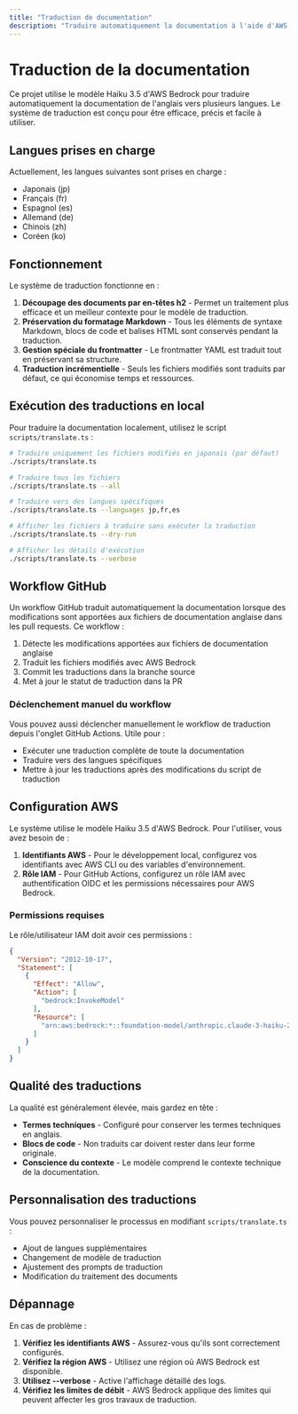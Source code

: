```yaml
---
title: "Traduction de documentation"
description: "Traduire automatiquement la documentation à l'aide d'AWS Bedrock"
---
```




# Traduction de la documentation

Ce projet utilise le modèle Haiku 3.5 d'AWS Bedrock pour traduire automatiquement la documentation de l'anglais vers plusieurs langues. Le système de traduction est conçu pour être efficace, précis et facile à utiliser.

## Langues prises en charge

Actuellement, les langues suivantes sont prises en charge :

- Japonais (jp)  
- Français (fr)  
- Espagnol (es)  
- Allemand (de)  
- Chinois (zh)  
- Coréen (ko)

## Fonctionnement

Le système de traduction fonctionne en :

1. **Découpage des documents par en-têtes h2** - Permet un traitement plus efficace et un meilleur contexte pour le modèle de traduction.
2. **Préservation du formatage Markdown** - Tous les éléments de syntaxe Markdown, blocs de code et balises HTML sont conservés pendant la traduction.
3. **Gestion spéciale du frontmatter** - Le frontmatter YAML est traduit tout en préservant sa structure.
4. **Traduction incrémentielle** - Seuls les fichiers modifiés sont traduits par défaut, ce qui économise temps et ressources.

## Exécution des traductions en local

Pour traduire la documentation localement, utilisez le script `scripts/translate.ts` :

```bash
# Traduire uniquement les fichiers modifiés en japonais (par défaut)
./scripts/translate.ts

# Traduire tous les fichiers
./scripts/translate.ts --all

# Traduire vers des langues spécifiques
./scripts/translate.ts --languages jp,fr,es

# Afficher les fichiers à traduire sans exécuter la traduction
./scripts/translate.ts --dry-run

# Afficher les détails d'exécution
./scripts/translate.ts --verbose
```

## Workflow GitHub

Un workflow GitHub traduit automatiquement la documentation lorsque des modifications sont apportées aux fichiers de documentation anglaise dans les pull requests. Ce workflow :

1. Détecte les modifications apportées aux fichiers de documentation anglaise  
2. Traduit les fichiers modifiés avec AWS Bedrock  
3. Commit les traductions dans la branche source  
4. Met à jour le statut de traduction dans la PR  

### Déclenchement manuel du workflow

Vous pouvez aussi déclencher manuellement le workflow de traduction depuis l'onglet GitHub Actions. Utile pour :

- Exécuter une traduction complète de toute la documentation  
- Traduire vers des langues spécifiques  
- Mettre à jour les traductions après des modifications du script de traduction  

## Configuration AWS

Le système utilise le modèle Haiku 3.5 d'AWS Bedrock. Pour l'utiliser, vous avez besoin de :

1. **Identifiants AWS** - Pour le développement local, configurez vos identifiants avec AWS CLI ou des variables d'environnement.
2. **Rôle IAM** - Pour GitHub Actions, configurez un rôle IAM avec authentification OIDC et les permissions nécessaires pour AWS Bedrock.

### Permissions requises

Le rôle/utilisateur IAM doit avoir ces permissions :

```json
{
  "Version": "2012-10-17",
  "Statement": [
    {
      "Effect": "Allow",
      "Action": [
        "bedrock:InvokeModel"
      ],
      "Resource": [
        "arn:aws:bedrock:*::foundation-model/anthropic.claude-3-haiku-20240307-v1:0"
      ]
    }
  ]
}
```

## Qualité des traductions

La qualité est généralement élevée, mais gardez en tête :

- **Termes techniques** - Configuré pour conserver les termes techniques en anglais.
- **Blocs de code** - Non traduits car doivent rester dans leur forme originale.
- **Conscience du contexte** - Le modèle comprend le contexte technique de la documentation.

## Personnalisation des traductions

Vous pouvez personnaliser le processus en modifiant `scripts/translate.ts` :

- Ajout de langues supplémentaires  
- Changement de modèle de traduction  
- Ajustement des prompts de traduction  
- Modification du traitement des documents  

## Dépannage

En cas de problème :

1. **Vérifiez les identifiants AWS** - Assurez-vous qu'ils sont correctement configurés.
2. **Vérifiez la région AWS** - Utilisez une région où AWS Bedrock est disponible.
3. **Utilisez --verbose** - Active l'affichage détaillé des logs.
4. **Vérifiez les limites de débit** - AWS Bedrock applique des limites qui peuvent affecter les gros travaux de traduction.